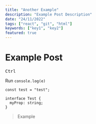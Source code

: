 ```yaml
---
title: "Another Example"
description: "Example Post Description"
date: "24/11/2022"
tags: ["react", "git", "html"]
keywords: ["key1", "key2"]
featured: true
---
```


# Example Post
<kbd>Ctrl</kbd>

Run `console.log(e)`

```tsx
const test = "test";

interface Test {
  myProp: string;
}
```

> Example